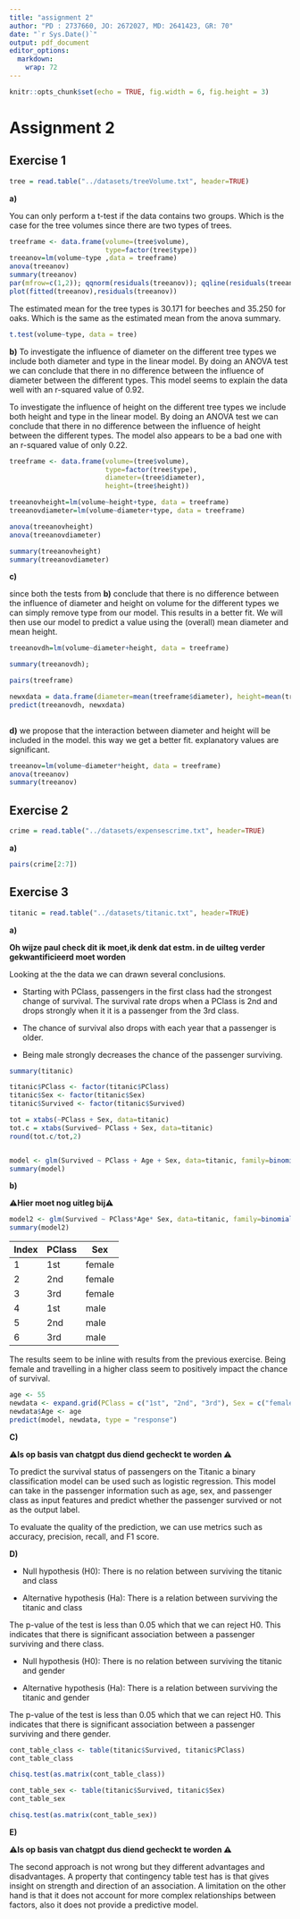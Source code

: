 ```yaml
---
title: "assignment 2"
author: "PD : 2737660, JO: 2672027, MD: 2641423, GR: 70"
date: "`r Sys.Date()`"
output: pdf_document
editor_options: 
  markdown: 
    wrap: 72
---
```


```r
knitr::opts_chunk$set(echo = TRUE, fig.width = 6, fig.height = 3)
```

# Assignment 2

## Exercise 1

```r
tree = read.table("../datasets/treeVolume.txt", header=TRUE)
```

**a)**

You can only perform a t-test if the data contains two groups. Which is
the case for the tree volumes since there are two types of trees.

```r
treeframe <- data.frame(volume=(tree$volume), 
                        type=factor(tree$type))
treeanov=lm(volume~type ,data = treeframe)
anova(treeanov)
summary(treeanov)
par(mfrow=c(1,2)); qqnorm(residuals(treeanov)); qqline(residuals(treeanov))
plot(fitted(treeanov),residuals(treeanov))
```

The estimated mean for the tree types is 30.171 for beeches and 35.250
for oaks. Which is the same as the estimated mean from the anova
summary.

```r
t.test(volume~type, data = tree)
```

**b)** To investigate the influence of diameter on the different tree
types we include both diameter and type in the linear model. By doing an
ANOVA test we can conclude that there in no difference between the
influence of diameter between the different types. This model seems to
explain the data well with an r-squared value of 0.92.

To investigate the influence of height on the different tree types we
include both height and type in the linear model. By doing an ANOVA test
we can conclude that there in no difference between the influence of
height between the different types. The model also appears to be a bad
one with an r-squared value of only 0.22.

```r
treeframe <- data.frame(volume=(tree$volume), 
                        type=factor(tree$type),
                        diameter=(tree$diameter),
                        height=(tree$height))

treeanovheight=lm(volume~height+type, data = treeframe)
treeanovdiameter=lm(volume~diameter+type, data = treeframe)

anova(treeanovheight)
anova(treeanovdiameter)

summary(treeanovheight)
summary(treeanovdiameter)
```

**c)**

since both the tests from **b)** conclude that there is no difference
between the influence of diameter and height on volume for the different
types we can simply remove type from our model. This results in a better
fit. We will then use our model to predict a value using the (overall)
mean diameter and mean height.

```r

treeanovdh=lm(volume~diameter+height, data = treeframe)

summary(treeanovdh);

pairs(treeframe)

newxdata = data.frame(diameter=mean(treeframe$diameter), height=mean(treeframe$height))
predict(treeanovdh, newxdata)
  
```

**d)** we propose that the interaction between diameter and height will
be included in the model. this way we get a better fit. explanatory
values are significant.

```r
treeanov=lm(volume~diameter*height, data = treeframe)
anova(treeanov)
summary(treeanov)

```

## Exercise 2

```r
crime = read.table("../datasets/expensescrime.txt", header=TRUE)
```

**a)**

```r
pairs(crime[2:7])
```

## Exercise 3

```r
titanic = read.table("../datasets/titanic.txt", header=TRUE)
```

**a)**

**Oh wijze paul check dit ik moet,ik denk dat estm. in de uilteg verder
gekwantificieerd moet worden**

Looking at the the data we can drawn several conclusions.

-   Starting with PClass, passengers in the first class had the
    strongest change of survival. The survival rate drops when a PClass
    is 2nd and drops strongly when it it is a passenger from the 3rd
    class.

-   The chance of survival also drops with each year that a passenger is
    older.

-   Being male strongly decreases the chance of the passenger surviving.

```r
summary(titanic)

titanic$PClass <- factor(titanic$PClass)
titanic$Sex <- factor(titanic$Sex)
titanic$Survived <- factor(titanic$Survived)

tot = xtabs(~PClass + Sex, data=titanic)
tot.c = xtabs(Survived~ PClass + Sex, data=titanic)
round(tot.c/tot,2)


model <- glm(Survived ~ PClass + Age + Sex, data=titanic, family=binomial())
summary(model)
```

**b)**

⚠️**Hier moet nog uitleg bij**⚠️

```r
model2 <- glm(Survived ~ PClass*Age* Sex, data=titanic, family=binomial())
summary(model2)
```

| Index | PClass | Sex    |
|-------|--------|--------|
| 1     | 1st    | female |
| 2     | 2nd    | female |
| 3     | 3rd    | female |
| 4     | 1st    | male   |
| 5     | 2nd    | male   |
| 6     | 3rd    | male   |

The results seem to be inline with results from the previous exercise.
Being female and travelling in a higher class seem to positively impact
the chance of survival.

```r
age <- 55
newdata <- expand.grid(PClass = c("1st", "2nd", "3rd"), Sex = c("female", "male"))
newdata$Age <- age
predict(model, newdata, type = "response")
```

**C)**

⚠️**Is op basis van chatgpt dus diend gecheckt te worden ⚠️**

To predict the survival status of passengers on the Titanic a binary
classification model can be used such as logistic regression. This model
can take in the passenger information such as age, sex, and passenger
class as input features and predict whether the passenger survived or
not as the output label.

To evaluate the quality of the prediction, we can use metrics such as
accuracy, precision, recall, and F1 score.

**D)**

-   Null hypothesis (H0): There is no relation between surviving the
    titanic and class

-   Alternative hypothesis (Ha): There is a relation between surviving
    the titanic and class

The p-value of the test is less than 0.05 which that we can reject H0.
This indicates that there is significant association between a passenger
surviving and there class.

-   Null hypothesis (H0): There is no relation between surviving the
    titanic and gender

-   Alternative hypothesis (Ha): There is a relation between surviving
    the titanic and gender

The p-value of the test is less than 0.05 which that we can reject H0.
This indicates that there is significant association between a passenger
surviving and there gender.

```r
cont_table_class <- table(titanic$Survived, titanic$PClass)
cont_table_class

chisq.test(as.matrix(cont_table_class))

cont_table_sex <- table(titanic$Survived, titanic$Sex)
cont_table_sex

chisq.test(as.matrix(cont_table_sex))
```

**E)**

⚠️**Is op basis van chatgpt dus diend gecheckt te worden ⚠️**

The second approach is not wrong but they different advantages and
disadvantages. A property that contingency table test has is that gives
insight on strength and direction of an association. A limitation on the
other hand is that it does not account for more complex relationships
between factors, also it does not provide a predictive model.
